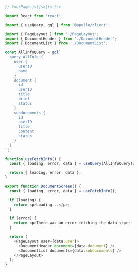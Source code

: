 ```js
// YourPage.js|jsx|ts|tsx

import React from 'react';

import { useQuery, gql } from '@apollo/client';

import { PageLayout } from './PageLayout';
import { DocumentHeader } from './DocumentHeader';
import { DocumentList } from './DocumentList';

const AllInfoQuery = gql`
  query AllInfo {
    user {
      userID
      name
    }
    document {
      id
      userID
      title
      brief
      status
    }
    subdocuments {
      id
      userID
      title
      content
      status
    }
  }
`;

function useFetchInfo() {
  const { loading, error, data } = useQuery(AllInfoQuery);

  return { loading, error, data };
}

export function DocumentScreen() {
  const { loading, error, data } = useFetchInfo();

  if (loading) {
    return <p>Loading...</p>;
  }

  if (error) {
    return <p>There was an error fetching the data!</p>;
  }

  return (
    <PageLayout user={data.user}>
      <DocumentHeader document={data.document} />
      <DocumentList documents={data.subdocuments} />
    </PageLayout>
  );
}
```
